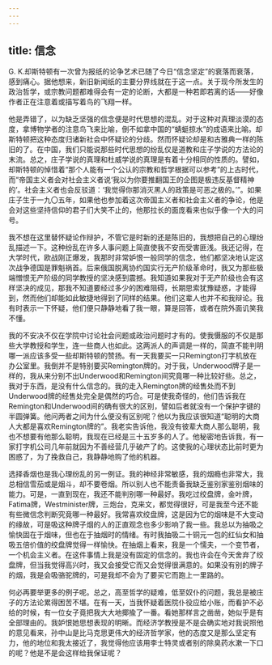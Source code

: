 ```yaml
---
---
---
```

title: 信念
---




G. K.却斯特顿有一次曾为报纸的论争艺术已随了今日“信念坚定”的衰落而衰落，感到痛心。据他想来，新旧新闻纸的主要分界线就在于这一点。关于现今所发生的政治哲学，或宗教问题都难得会有一定的论断，大都是一种若即若离的话——好像作者正在注意着或描写着鸟的飞翔一样。

他是弄错了，以为缺乏坚强的信念便是时代思想的混乱。对于这种对真理淡漠的态度，拿博物学者的注意鸟飞来比喻，倒不如拿中国的“蜻蜓掠水”的成语来比喻。却斯特顿把这种态度归诸新社会中怀疑论的分歧。然而怀疑论却是和古雅典一样的陈旧的了。在中国，我们只能说那些时代思想的纷乱仅是道教和庄子学说的方法论的末流。总之，庄子学说的真理和杜威学说的真理是有着十分相同的性质的。譬如，却斯特顿的悼惜着“那个人能有一个公认的宗教和哲学根据可以参考”的上古时代，而“帝国主义者会对社会主义者说‘我以为你要推翻国王的企图是极违反基督精神的’。社会主义者也会反驳道：‘我觉得你那消灭黑人的政策是可恶之极的。’”。如果庄子生于一九〇五年，如果他也参加着这次帝国主义者和社会主义者的争论，他是会对这些坚持信仰的君子们大笑不止的，他那拉长的面庞看来也似乎像一个大的问号。

我不想在这里替怀疑论作辩护，不管它是时新的还是陈旧的，我想把自己的心理纷乱描述一下。这种纷乱在许多人事问题上简直使我不安而受害匪浅。我还记得，在大学时代，欧战刚正爆发，我那时非常妒恨一般同学的信念，他们都坚决地认定这次战争德国是罪魁祸首。后来俄国脱离协约国实行无产阶级革命时，我又为那些极端憎恨无产阶级的同学教授的坚决感到震撼。我知道如果我对于无产阶级也会有这样坚决的成见，那我不知道要经过多少的困难阻碍，长期思索犹豫疑惑，才能得到，然而他们却能如此敏捷地得到了同样的结果。他们这辈人也并不和我辩论。我有时表示一下怀疑，他们便只静静地看了我一眼，算是回答，或者在院外面讥笑我不懂。

我的不安决不仅在学院中讨论社会问题或政治问题时才有的。使我慑服的不仅是那些大学教授和学生，连一些商人也如此。这两派人的声调是一样的，简直不能判明哪一派应该多受一些却斯特顿的赞扬。有一天我要买一只Remington打字机放在办公室里。我倒并不是特别要买Remington牌的。对于我，Underwood牌子是一样的，我从来分别不出Underwood和Remington间究竟哪一种比较好些。总之，我对于东西，是没有什么信念的。我的走入Remington牌的经售处而不到Underwood牌的经售处完全是偶然的巧合。可是使我奇怪的，他们告诉我在Remington和Underwood间的确有很大的区别，譬如后者就没有一个保护字键的半圆弹簧。他问两者之间为什么便没有区别呢？他以为我应该很知道“聪明的大商人大都是喜欢Remington牌的”。我老实告诉他，我没有彼辈大商人那么聪明，我也不想要有他那么聪明，我现在已经是三十五岁多的人了。他秘密地告诉我，有一家打字机公司几年前就因为不善经营几乎破产了的。这使我的心理状态比前时更为困惑了，为了挽救自己，我静静地购了他的机器。

选择香烟也是我心理纷乱的另一例证。我的神经非常敏感，我的烟瘾也非常大，我总相信雪茄或是烟斗，却不要卷烟。所以别人也不能责备我缺乏鉴别家鉴别烟味的能力。可是，一直到现在，我还不能判别哪一种最好。我吃过绞盘牌，金叶牌，Fatima牌，Westminister牌，三炮台，克来文，都觉得很好，可是我至今还不能有些微信念判断究竟哪一种最好。我常喜欢绞盘牌，这是因为它的烟味是不大变动的缘故，可是吸这种牌子烟的人的正直观念也多少影响了我一些。我总以为抽吸之愉快固在于烟味，但也在于抽烟时的情绪。有时我抽吸二十铜元一包的红仙女和抽吸五倍价值的绞盘牌觉得一样愉快。在抽烟上看来，我是一个懦夫，一个变节者，一个机会主义者。在这件事情上我是没有固定的信念的。我也许会在今天舍弃了绞盘牌，但当我觉得高兴时，我又会接受它而又会觉得很满意的。如果没有别的牌子的烟，我是会吸骆驼牌的，可是我却不会为了要买它而跑上一里路的。

何必再要举更多的例子呢。总之，高至哲学的疑难，低至奴仆的问题，我总是被庄子的方法论累得困苦不堪。在有一天，当我怀疑着医院仆役应给小账，而看护不必给的时候，有一位女子竟把我大大地揶揄了一番。看她那样言之凿凿，她似乎是有全部理由的。我妒恨她思想表现的明晰。而经济学教授是不是会确实地对我说照他的意见看来，孙中山是比马克思更伟大的经济哲学家，他的态度又是那么坚定有力，他的地位和我太接近了，我觉得他应该用李士特灵或者别的除臭药水漱一下口的呢？他是不是会这样给我保证呢？